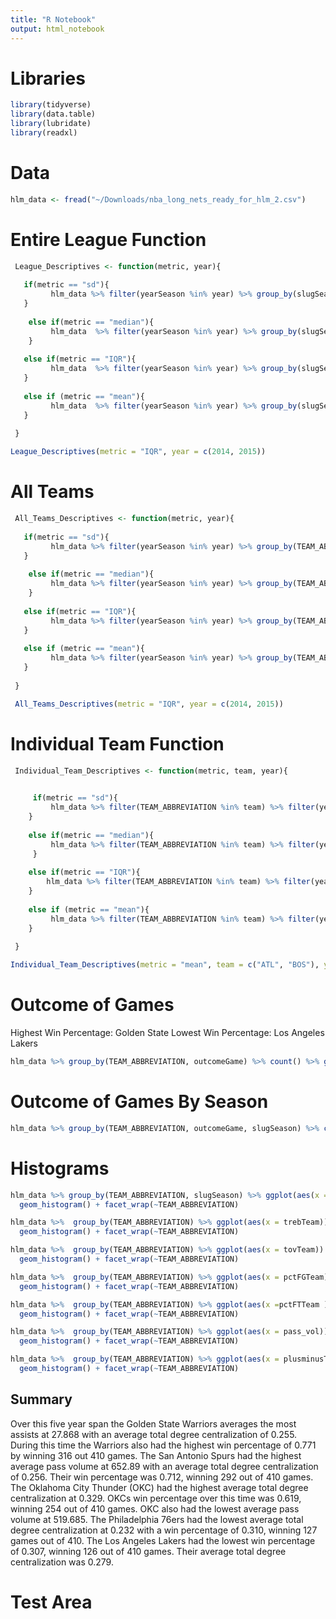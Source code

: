 ```yaml
---
title: "R Notebook"
output: html_notebook
---
```


# Libraries 
```r
library(tidyverse)
library(data.table)
library(lubridate)
library(readxl)
```
# Data
```r
hlm_data <- fread("~/Downloads/nba_long_nets_ready_for_hlm_2.csv")
```
# Entire League Function
```r

 League_Descriptives <- function(metric, year){ 
  
   if(metric == "sd"){
         hlm_data %>% filter(yearSeason %in% year) %>% group_by(slugSeason) %>% select(astTeam, trebTeam, tovTeam, pctFGTeam, pctFTTeam, tot_deg_cent, pass_vol, plusminusTeam) %>% summarise_all(sd, na.rm = TRUE) 
   }
   
    else if(metric == "median"){
         hlm_data  %>% filter(yearSeason %in% year) %>% group_by(slugSeason) %>% select(astTeam, trebTeam, tovTeam, pctFGTeam, pctFTTeam, tot_deg_cent, pass_vol, plusminusTeam) %>% summarise_all(median, na.rm = TRUE)
    }
   
   else if(metric == "IQR"){
         hlm_data  %>% filter(yearSeason %in% year) %>% group_by(slugSeason) %>% select(astTeam, trebTeam, tovTeam, pctFGTeam, pctFTTeam, tot_deg_cent, pass_vol, plusminusTeam) %>% summarise_all(IQR, na.rm = TRUE) 
   }
   
   else if (metric == "mean"){
         hlm_data  %>% filter(yearSeason %in% year) %>% group_by(slugSeason) %>% select(astTeam, trebTeam, tovTeam, pctFGTeam, pctFTTeam, tot_deg_cent, pass_vol, plusminusTeam) %>% summarise_all(mean, na.rm = TRUE) 
   }
   
 }

League_Descriptives(metric = "IQR", year = c(2014, 2015))

```
# All Teams
```r

 All_Teams_Descriptives <- function(metric, year){ 
  
   if(metric == "sd"){
         hlm_data %>% filter(yearSeason %in% year) %>% group_by(TEAM_ABBREVIATION, slugSeason)  %>% select(astTeam, trebTeam, tovTeam, pctFGTeam, pctFTTeam, tot_deg_cent, pass_vol, plusminusTeam) %>% summarise_all(sd, na.rm = TRUE) 
   }
   
    else if(metric == "median"){
         hlm_data %>% filter(yearSeason %in% year) %>% group_by(TEAM_ABBREVIATION, slugSeason) %>% select(astTeam, trebTeam, tovTeam, pctFGTeam, pctFTTeam, tot_deg_cent, pass_vol, plusminusTeam) %>% summarise_all(median, na.rm = TRUE)
    }
   
   else if(metric == "IQR"){
         hlm_data %>% filter(yearSeason %in% year) %>% group_by(TEAM_ABBREVIATION, slugSeason) %>% select(astTeam, trebTeam, tovTeam, pctFGTeam, pctFTTeam, tot_deg_cent, pass_vol, plusminusTeam) %>% summarise_all(IQR, na.rm = TRUE) 
   }
   
   else if (metric == "mean"){
         hlm_data %>% filter(yearSeason %in% year) %>% group_by(TEAM_ABBREVIATION, slugSeason)  %>% select(astTeam, trebTeam, tovTeam, pctFGTeam, pctFTTeam, tot_deg_cent, pass_vol, plusminusTeam) %>% summarise_all(mean, na.rm = TRUE) 
   }
   
 }

 All_Teams_Descriptives(metric = "IQR", year = c(2014, 2015))

```
# Individual Team Function
```r

 Individual_Team_Descriptives <- function(metric, team, year){ 
  

     if(metric == "sd"){
         hlm_data %>% filter(TEAM_ABBREVIATION %in% team) %>% filter(yearSeason %in% year) %>% group_by(TEAM_ABBREVIATION, slugSeason)  %>%  summarise_at(vars(astTeam, trebTeam, tovTeam, pctFGTeam, pctFTTeam, tot_deg_cent, pass_vol, plusminusTeam), funs(sd), na.rm = TRUE) 
    }
   
    else if(metric == "median"){
         hlm_data %>% filter(TEAM_ABBREVIATION %in% team) %>% filter(yearSeason %in% year) %>% group_by(TEAM_ABBREVIATION, slugSeason)  %>%  summarise_at(vars(astTeam, trebTeam, tovTeam, pctFGTeam, pctFTTeam, tot_deg_cent, pass_vol, plusminusTeam), funs(median), na.rm = TRUE) 
     }
   
    else if(metric == "IQR"){
        hlm_data %>% filter(TEAM_ABBREVIATION %in% team) %>% filter(yearSeason %in% year) %>% group_by(TEAM_ABBREVIATION, slugSeason)  %>%  summarise_at(vars(astTeam, trebTeam, tovTeam, pctFGTeam, pctFTTeam, tot_deg_cent, pass_vol, plusminusTeam), funs(IQR), na.rm = TRUE) 
    }
   
    else if (metric == "mean"){
         hlm_data %>% filter(TEAM_ABBREVIATION %in% team) %>% filter(yearSeason %in% year) %>% group_by(TEAM_ABBREVIATION, slugSeason)  %>%  summarise_at(vars(astTeam, trebTeam, tovTeam, pctFGTeam, pctFTTeam, tot_deg_cent, pass_vol, plusminusTeam), funs(mean), na.rm = TRUE) 
    }
   
 }

Individual_Team_Descriptives(metric = "mean", team = c("ATL", "BOS"), year = c(2014, 2015, 2016))

```
# Outcome of Games
Highest Win Percentage: Golden State
Lowest Win Percentage: Los Angeles Lakers 
```r

hlm_data %>% group_by(TEAM_ABBREVIATION, outcomeGame) %>% count() %>% group_by(TEAM_ABBREVIATION) %>% mutate(percentage = n/sum(n))

```
# Outcome of Games By Season
```r

hlm_data %>% group_by(TEAM_ABBREVIATION, outcomeGame, slugSeason) %>% count() %>% group_by(TEAM_ABBREVIATION) %>% mutate(percentage = n/sum(n))

```
# Histograms 
```r

hlm_data %>% group_by(TEAM_ABBREVIATION, slugSeason) %>% ggplot(aes(x = astTeam)) +
  geom_histogram() + facet_wrap(~TEAM_ABBREVIATION)

hlm_data %>%  group_by(TEAM_ABBREVIATION) %>% ggplot(aes(x = trebTeam)) +
  geom_histogram() + facet_wrap(~TEAM_ABBREVIATION)

hlm_data %>%  group_by(TEAM_ABBREVIATION) %>% ggplot(aes(x = tovTeam)) +
  geom_histogram() + facet_wrap(~TEAM_ABBREVIATION)

hlm_data %>%  group_by(TEAM_ABBREVIATION) %>% ggplot(aes(x = pctFGTeam)) +
  geom_histogram() + facet_wrap(~TEAM_ABBREVIATION)

hlm_data %>%  group_by(TEAM_ABBREVIATION) %>% ggplot(aes(x =pctFTTeam )) +
  geom_histogram() + facet_wrap(~TEAM_ABBREVIATION)

hlm_data %>%  group_by(TEAM_ABBREVIATION) %>% ggplot(aes(x = pass_vol)) +
  geom_histogram() + facet_wrap(~TEAM_ABBREVIATION)

hlm_data %>%  group_by(TEAM_ABBREVIATION) %>% ggplot(aes(x = plusminusTeam)) +
  geom_histogram() + facet_wrap(~TEAM_ABBREVIATION)

```
## Summary 

Over this five year span the Golden State Warriors averages the most assists at 27.868 with an average total degree centralization of 0.255. During this time the Warriors also had the highest win percentage of 0.771 by winning 316 out 410 games. The San Antonio Spurs had the highest average pass volume at 652.89 with an average total degree centralization of 0.256. Their win percentage was 0.712, winning 292 out of 410 games. The Oklahoma City Thunder (OKC) had the highest average total degree centralization at 0.329. OKCs win percentage over this time was 0.619, winning 254 out of 410 games. OKC also had the lowest average pass volume at 519.685. The Philadelphia 76ers had the lowest average total degree centralization at 0.232 with a win percentage of 0.310, winning 127 games out of 410. The Los Angeles Lakers had the lowest win percentage of 0.307, winning 126 out of 410 games. Their average total degree centralization was 0.279.

# Test Area
```r


```
